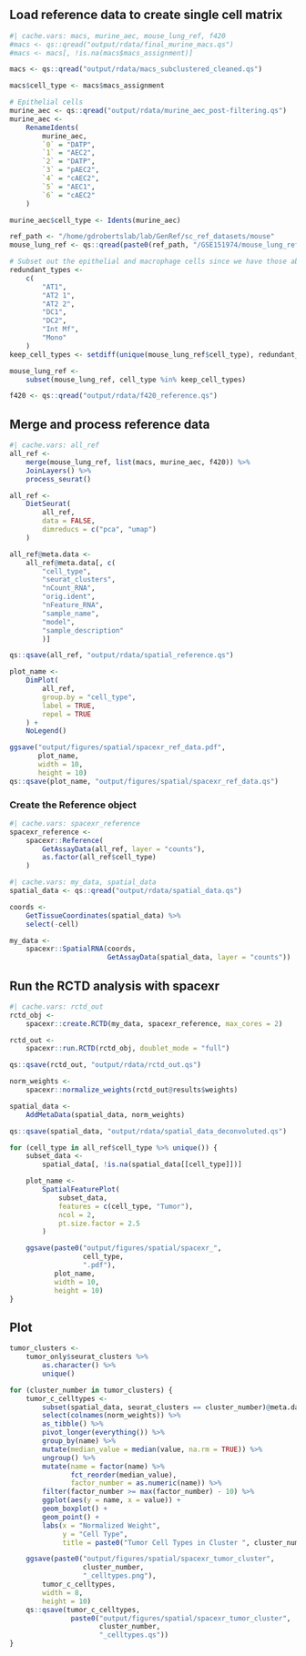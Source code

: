 ## Load reference data to create single cell matrix
```r
#| cache.vars: macs, murine_aec, mouse_lung_ref, f420
#macs <- qs::qread("output/rdata/final_murine_macs.qs")
#macs <- macs[, !is.na(macs$macs_assignment)]

macs <- qs::qread("output/rdata/macs_subclustered_cleaned.qs")

macs$cell_type <- macs$macs_assignment

# Epithelial cells
murine_aec <- qs::qread("output/rdata/murine_aec_post-filtering.qs")
murine_aec <-
    RenameIdents(
        murine_aec,
        `0` = "DATP",
        `1` = "AEC2",
        `2` = "DATP",
        `3` = "pAEC2",
        `4` = "cAEC2",
        `5` = "AEC1",
        `6` = "cAEC2"
    )

murine_aec$cell_type <- Idents(murine_aec)

ref_path <- "/home/gdrobertslab/lab/GenRef/sc_ref_datasets/mouse"
mouse_lung_ref <- qs::qread(paste0(ref_path, "/GSE151974/mouse_lung_ref.qs"))

# Subset out the epithelial and macrophage cells since we have those above
redundant_types <-
    c(
        "AT1",
        "AT2 1",
        "AT2 2",
        "DC1",
        "DC2",
        "Int Mf",
        "Mono"
    )
keep_cell_types <- setdiff(unique(mouse_lung_ref$cell_type), redundant_types)

mouse_lung_ref <-
    subset(mouse_lung_ref, cell_type %in% keep_cell_types)

f420 <- qs::qread("output/rdata/f420_reference.qs")
```

## Merge and process reference data
```r
#| cache.vars: all_ref
all_ref <-
    merge(mouse_lung_ref, list(macs, murine_aec, f420)) %>%
    JoinLayers() %>%
    process_seurat()

all_ref <-
    DietSeurat(
        all_ref,
        data = FALSE,
        dimreducs = c("pca", "umap")
    )

all_ref@meta.data <-
    all_ref@meta.data[, c(
        "cell_type",
        "seurat_clusters",
        "nCount_RNA",
        "orig.ident",
        "nFeature_RNA",
        "sample_name",
        "model",
        "sample_description"
        )]

qs::qsave(all_ref, "output/rdata/spatial_reference.qs")

plot_name <-
    DimPlot(
        all_ref,
        group.by = "cell_type",
        label = TRUE,
        repel = TRUE
    ) +
    NoLegend()

ggsave("output/figures/spatial/spacexr_ref_data.pdf",
       plot_name,
       width = 10,
       height = 10)
qs::qsave(plot_name, "output/figures/spatial/spacexr_ref_data.qs")
```

### Create the Reference object
```r
#| cache.vars: spacexr_reference
spacexr_reference <-
    spacexr::Reference(
        GetAssayData(all_ref, layer = "counts"),
        as.factor(all_ref$cell_type)
    )
```

```r
#| cache.vars: my_data, spatial_data
spatial_data <- qs::qread("output/rdata/spatial_data.qs")

coords <-
    GetTissueCoordinates(spatial_data) %>%
    select(-cell)

my_data <-
    spacexr::SpatialRNA(coords,
                        GetAssayData(spatial_data, layer = "counts"))
```

## Run the RCTD analysis with spacexr
```r
#| cache.vars: rctd_out
rctd_obj <-
    spacexr::create.RCTD(my_data, spacexr_reference, max_cores = 2)

rctd_out <-
    spacexr::run.RCTD(rctd_obj, doublet_mode = "full")

qs::qsave(rctd_out, "output/rdata/rctd_out.qs")
```


```r
norm_weights <-
    spacexr::normalize_weights(rctd_out@results$weights)

spatial_data <-
    AddMetaData(spatial_data, norm_weights)

qs::qsave(spatial_data, "output/rdata/spatial_data_deconvoluted.qs")

for (cell_type in all_ref$cell_type %>% unique()) {
    subset_data <-
        spatial_data[, !is.na(spatial_data[[cell_type]])]

    plot_name <-
        SpatialFeaturePlot(
            subset_data,
            features = c(cell_type, "Tumor"),
            ncol = 2,
            pt.size.factor = 2.5
        )

    ggsave(paste0("output/figures/spatial/spacexr_",
                  cell_type,
                  ".pdf"),
           plot_name,
           width = 10,
           height = 10)
}
```

## Plot
```r
tumor_clusters <-
    tumor_only$seurat_clusters %>%
        as.character() %>%
        unique()

for (cluster_number in tumor_clusters) {
    tumor_c_celltypes <-
        subset(spatial_data, seurat_clusters == cluster_number)@meta.data %>%
        select(colnames(norm_weights)) %>%
        as_tibble() %>%
        pivot_longer(everything()) %>%
        group_by(name) %>%
        mutate(median_value = median(value, na.rm = TRUE)) %>%
        ungroup() %>%
        mutate(name = factor(name) %>%
               fct_reorder(median_value),
               factor_number = as.numeric(name)) %>%
        filter(factor_number >= max(factor_number) - 10) %>%
        ggplot(aes(y = name, x = value)) +
        geom_boxplot() +
        geom_point() +
        labs(x = "Normalized Weight",
             y = "Cell Type",
             title = paste0("Tumor Cell Types in Cluster ", cluster_number))

    ggsave(paste0("output/figures/spatial/spacexr_tumor_cluster",
                  cluster_number,
                  "_celltypes.png"),
        tumor_c_celltypes,
        width = 8,
        height = 10)
    qs::qsave(tumor_c_celltypes,
               paste0("output/figures/spatial/spacexr_tumor_cluster",
                      cluster_number,
                      "_celltypes.qs"))
}
```